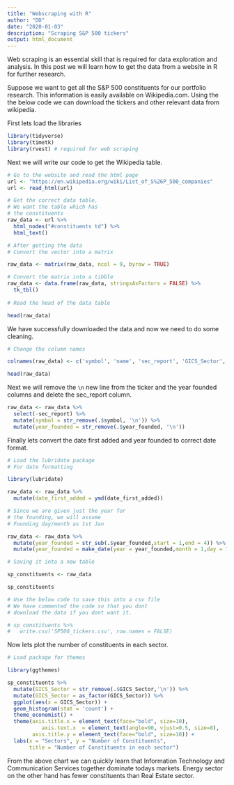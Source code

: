 ```yaml
---
title: "Webscraping with R"
author: "DD"
date: "2020-01-03"
description: "Scraping S&P 500 tickers"
output: html_document
---
```


Web scraping is an essential skill that is required for data exploration and analysis. In this post we will learn how to get the data from a website in R for further research.

Suppose we want to get all the S&P 500 constituents for our portfolio research. This information is easily available on Wikipedia.com. Using the the below code we can download the tickers and other relevant data from wikipedia.

First lets load the libraries

```r

library(tidyverse)
library(timetk)
library(rvest) # required for web scraping

```

Next we will write our code to get the Wikipedia table.

```r

# Go to the website and read the html page
url <- "https://en.wikipedia.org/wiki/List_of_S%26P_500_companies"
url <- read_html(url)

# Get the correct data table, 
# We want the table which has
# the constituents
raw_data <- url %>%
  html_nodes("#constituents td") %>%
  html_text()

# After getting the data
# Convert the vector into a matrix

raw_data <- matrix(raw_data, ncol = 9, byrow = TRUE)

# Convert the matrix into a tibble
raw_data <- data.frame(raw_data, stringsAsFactors = FALSE) %>%
  tk_tbl()
  
# Read the head of the data table

head(raw_data)

```

We have successfully downloaded the data and now we need to do some cleaning.

```r

# Change the column names

colnames(raw_data) <- c('symbol', 'name', 'sec_report', 'GICS_Sector', 'GICS_SubIndustry', 'headquarters', 'date_first_added', 'CIK', 'year_founded')

head(raw_data)

```

Next we will remove the `\n` new line from the ticker and the year founded columns and delete the sec_report column.

```r

raw_data <- raw_data %>%
  select(-sec_report) %>%
  mutate(symbol = str_remove(.$symbol, '\n')) %>%
  mutate(year_founded = str_remove(.$year_founded, '\n'))

```

Finally lets convert the date first added and year founded to correct date format.

```r
# Load the lubridate package
# For date formatting

library(lubridate)

raw_data <- raw_data %>%
  mutate(date_first_added = ymd(date_first_added))

# Since we are given just the year for
# the founding, we will assume 
# Founding day/month as 1st Jan

raw_data <- raw_data %>%
  mutate(year_founded = str_sub(.$year_founded,start = 1,end = 4)) %>%
  mutate(year_founded = make_date(year = year_founded,month = 1,day = 1))

# Saving it into a new table

sp_constituents <- raw_data

sp_constituents

# Use the below code to save this into a csv file
# We have commented the code so that you dont
# download the data if you dont want it.

# sp_constituents %>%
#   write.csv('SP500_tickers.csv', row.names = FALSE)

```

Now lets plot the number of constituents in each sector.

```r

# Load package for themes

library(ggthemes)

sp_constituents %>%
  mutate(GICS_Sector = str_remove(.$GICS_Sector,'\n')) %>%
  mutate(GICS_Sector = as_factor(GICS_Sector)) %>%
  ggplot(aes(x = GICS_Sector)) +
  geom_histogram(stat = 'count') +
  theme_economist() +
  theme(axis.title.x = element_text(face="bold", size=10),
           axis.text.x  = element_text(angle=90, vjust=0.5, size=8),
        axis.title.y = element_text(face="bold", size=10)) +
  labs(x = "Sectors", y = "Number of Constituents",
       title = "Number of Constituents in each sector")

```

From the above chart we can quickly learn that Information Technology and Communication Services together dominate todays markets. Energy sector on the other hand has fewer constituents than Real Estate sector.
